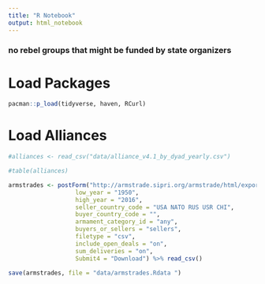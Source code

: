 ```yaml
---
title: "R Notebook"
output: html_notebook
---
```


### no rebel groups that might be funded by state organizers

# Load Packages

```r
pacman::p_load(tidyverse, haven, RCurl)
```

# Load Alliances

```r
#alliances <- read_csv("data/alliance_v4.1_by_dyad_yearly.csv")

#table(alliances)
```


```r
armstrades <- postForm("http://armstrade.sipri.org/armstrade/html/export_trade_register.php",
                   low_year = "1950",
                   high_year = "2016", 
                   seller_country_code = "USA NATO RUS USR CHI",
                   buyer_country_code = "",
                   armament_category_id = "any",
                   buyers_or_sellers = "sellers",
                   filetype = "csv", 
                   include_open_deals = "on", 
                   sum_deliveries = "on", 
                   Submit4 = "Download") %>% read_csv() 

save(armstrades, file = "data/armstrades.Rdata ")
```
